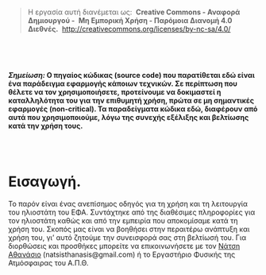 

\newpage 
# {-}

\  

\  
\vfill
\  

\  

>   Η εργασία αυτή διανέμεται ως:\  
>   **Creative Commons - Αναφορά Δημιουργού -**\  
>   **Μη Εμπορική Χρήση - Παρόμοια Διανομή 4.0 Διεθνές.**\  
>   [http://creativecommons.org/licenses/by-nc-sa/4.0/](http://creativecommons.org/licenses/by-nc-sa/4.0/)


\  
\vfill \  
\  

<!-- -------------------------------------------------------------------------------------------------------------------- -->
<!--    Για διορθώσεις και προσθήκες επικοινωνήστε με Thanasisn [github.com/thanasisn](https://github.com/thanasisn). -->
<!-- -------------------------------------------------------------------------------------------------------------------- -->

\  
\vfill \  
\  

**_Σημείωση:_ Ο πηγαίος κώδικας (source code) που παρατίθεται εδώ είναι ένα παράδειγμα εφαρμογής κάποιων τεχνικών. Σε περίπτωση που θέλετε να τον χρησιμοποιήσετε, προτείνουμε να δοκιμαστεί η καταλληλότητα του για την επιθυμητή χρήση, πρώτα σε μη σημαντικές εφαρμογές (non-critical). Τα παραδείγματα κώδικα εδώ, διαφέρουν από αυτά που χρησιμοποιούμε, λόγω της συνεχής εξέλιξης και βελτίωσης κατά την χρήση τους.**




\newpage

\ \
\vfill
\ \

# Εισαγωγή. {-#intro}

Το παρόν είναι ένας ανεπίσημος οδηγός για τη χρήση και τη λειτουργία του ηλιοστάτη του ΕΦΑ. Συντάχτηκε από της διαθέσιμες πληροφορίες για τον ηλιοστάτη καθώς και από την εμπειρία που αποκομίσαμε κατά τη χρήση του. Σκοπός μας είναι να βοηθήσει στην περαιτέρω ανάπτυξη και χρήση του, γι' αυτό ζητούμε την συνεισφορά σας στη βελτίωσή του. Για διορθώσεις και προσθήκες μπορείτε να επικοινωνήσετε με τον [Νάτση  Αθανάσιο](mailto:natsisthanasis@gmail.com) (natsisthanasis@gmail.com) ή το Εργαστήριο Φυσικής της Ατμόσφαιρας του Α.Π.Θ.

\ \
\vfill
\ \
